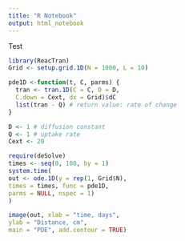 ```yaml
---
title: "R Notebook"
output: html_notebook
---
```

Test

```r
library(ReacTran)
Grid <- setup.grid.1D(N = 1000, L = 10)

pde1D <-function(t, C, parms) {
  tran <- tran.1D(C = C, D = D,
  C.down = Cext, dx = Grid)$dC
  list(tran - Q) # return value: rate of change
}

D <- 1 # diffusion constant
Q <- 1 # uptake rate
Cext <- 20

require(deSolve)
times <- seq(0, 100, by = 1)
system.time(
out <- ode.1D(y = rep(1, Grid$N),
times = times, func = pde1D,
parms = NULL, nspec = 1)
)

```

```r
image(out, xlab = "time, days",
ylab = "Distance, cm",
main = "PDE", add.contour = TRUE)
```

